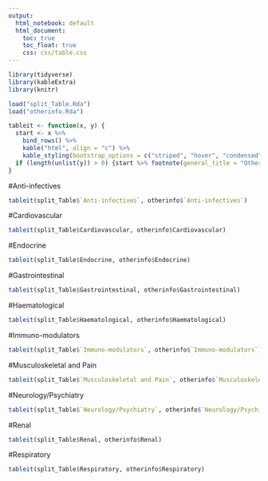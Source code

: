 ```yaml
---
output:
  html_notebook: default
  html_document:
    toc: true
    toc_float: true
    css: css/table.css
---
```


```r
library(tidyverse)
library(kableExtra)
library(knitr)

load("split_Table.Rda")
load("otherinfo.Rda")

tableit <- function(x, y) { 
  start <- x %>%
    bind_rows() %>%
    kable("html", align = "c") %>%
    kable_styling(bootstrap_options = c("striped", "hover", "condensed"))
  if (length(unlist(y)) > 0) {start %>% footnote(general_title = "Other Information:", number = unlist(y))} else {start %>% footnote(general_title = "Other Information:")}
}
```


#Anti-infectives
```r
tableit(split_Table$`Anti-infectives`, otherinfo$`Anti-infectives`)
```


#Cardiovascular
```r
tableit(split_Table$Cardiovascular, otherinfo$Cardiovascular)
```


#Endocrine
```r
tableit(split_Table$Endocrine, otherinfo$Endocrine)
```


#Gastrointestinal
```r
tableit(split_Table$Gastrointestinal, otherinfo$Gastrointestinal)
```


#Haematological
```r
tableit(split_Table$Haematological, otherinfo$Haematological)
```


#Immuno-modulators
```r
tableit(split_Table$`Immuno-modulators`, otherinfo$`Immuno-modulators`)
```


#Musculoskeletal and Pain
```r
tableit(split_Table$`Musculoskeletal and Pain`, otherinfo$`Musculoskeletal and Pain`)
```


#Neurology/Psychiatry
```r
tableit(split_Table$`Neurology/Psychiatry`, otherinfo$`Neurology/Psychiatry`)
```


#Renal
```r
tableit(split_Table$Renal, otherinfo$Renal)
```


#Respiratory
```r
tableit(split_Table$Respiratory, otherinfo$Respiratory)
```
